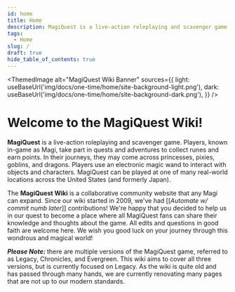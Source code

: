 ```yaml
---
id: home
title: Home
description: MagiQuest is a live-action roleplaying and scavenger game.
tags:
  - Home
slug: /
draft: true
hide_table_of_contents: true
---
```



<ThemedImage
  alt="MagiQuest Wiki Banner"
  sources={{
    light: useBaseUrl('img/docs/one-time/home/site-background-light.png'),
    dark: useBaseUrl('img/docs/one-time/home/site-background-dark.png'),
  }}
/>

# Welcome to the MagiQuest Wiki!

**MagiQuest** is a live-action roleplaying and scavenger game. Players, known in-game as Magi, take part in quests and adventures to collect runes and earn points. In their journeys, they may come across princesses, pixies, goblins, and dragons. Players use an electronic magic wand to interact with objects and characters. MagiQuest can be played at one of many real-world locations across the United States (and formerly Japan).

The **MagiQuest Wiki** is a collaborative community website that any Magi can expand. Since our wiki started in 2009, we've had [[*Automate w/ commit numb later*]] contributions! We're happy that you decided to help us in our quest to become a place where all MagiQuest fans can share their knowledge and thoughts about the game. All edits and questions in good faith are welcome here. We wish you good luck on your journey through this wondrous and magical world!

***Please Note:*** there are multiple versions of the MagiQuest game, referred to as Legacy, Chronicles, and Evergreen. This wiki aims to cover all three versions, but is currently focused on Legacy. As the wiki is quite old and has passed through many hands, we are currently renovating many pages that are not up to our modern standards. 